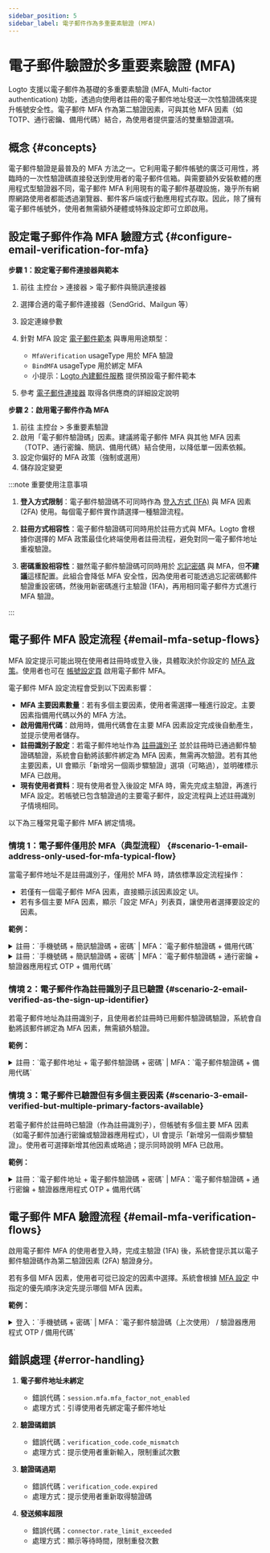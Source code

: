 ```yaml
---
sidebar_position: 5
sidebar_label: 電子郵件作為多重要素驗證 (MFA)
---
```


# 電子郵件驗證於多重要素驗證 (MFA)

Logto 支援以電子郵件為基礎的多重要素驗證 (MFA, Multi-factor authentication) 功能，透過向使用者註冊的電子郵件地址發送一次性驗證碼來提升帳號安全性。電子郵件 MFA 作為第二驗證因素，可與其他 MFA 因素（如 TOTP、通行密鑰、備用代碼）結合，為使用者提供靈活的雙重驗證選項。

## 概念 \{#concepts}

電子郵件驗證是最普及的 MFA 方法之一。它利用電子郵件帳號的廣泛可用性，將臨時的一次性驗證碼直接發送到使用者的電子郵件信箱。與需要額外安裝軟體的應用程式型驗證器不同，電子郵件 MFA 利用現有的電子郵件基礎設施，幾乎所有網際網路使用者都能透過瀏覽器、郵件客戶端或行動應用程式存取。因此，除了擁有電子郵件帳號外，使用者無需額外硬體或特殊設定即可立即啟用。

## 設定電子郵件作為 MFA 驗證方式 \{#configure-email-verification-for-mfa}

**步驟 1：設定電子郵件連接器與範本**

1. 前往 <CloudLink to="/connectors/passwordless">主控台 > 連接器 > 電子郵件與簡訊連接器</CloudLink>
2. 選擇合適的電子郵件連接器（SendGrid、Mailgun 等）
3. 設定連線參數
4. 針對 MFA 設定 [電子郵件範本](/connectors/email-connectors/email-templates) 與專用用途類型：

   - `MfaVerification` usageType 用於 MFA 驗證
   - `BindMFA` usageType 用於綁定 MFA
   - 小提示：[Logto 內建郵件服務](/connectors/email-connectors/built-in-email-service) 提供預設電子郵件範本

5. 參考 [電子郵件連接器](/connectors/email-connectors) 取得各供應商的詳細設定說明

**步驟 2：啟用電子郵件作為 MFA**

1. 前往 <CloudLink to="/mfa">主控台 > 多重要素驗證</CloudLink>
2. 啟用「電子郵件驗證碼」因素。建議將電子郵件 MFA 與其他 MFA 因素（TOTP、通行密鑰、簡訊、備用代碼）結合使用，以降低單一因素依賴。
3. 設定你偏好的 MFA 政策（強制或選用）
4. 儲存設定變更

:::note 重要使用注意事項

1. **登入方式限制**：電子郵件驗證碼不可同時作為 [登入方式 (1FA)](/end-user-flows/sign-up-and-sign-in/sign-in) 與 MFA 因素 (2FA) 使用。每個電子郵件實作請選擇一種驗證流程。

2. **註冊方式相容性**：電子郵件驗證碼可同時用於註冊方式與 MFA。Logto 會根據你選擇的 MFA 政策最佳化終端使用者註冊流程，避免對同一電子郵件地址重複驗證。

3. **密碼重設相容性**：雖然電子郵件驗證碼可同時用於 [忘記密碼](/end-user-flows/sign-up-and-sign-in/reset-password) 與 MFA，但**不建議**這樣配置。此組合會降低 MFA 安全性，因為使用者可能透過忘記密碼郵件驗證重設密碼，然後用新密碼進行主驗證 (1FA)，再用相同電子郵件方式進行 MFA 驗證。

:::

## 電子郵件 MFA 設定流程 \{#email-mfa-setup-flows}

MFA 設定提示可能出現在使用者註冊時或登入後，具體取決於你設定的 [MFA 政策](/end-user-flows/mfa/configure-mfa#global-mfa-configuration)。使用者也可在 [帳號設定頁](/end-user-flows/account-settings/by-account-api#update-or-link-new-email) 啟用電子郵件 MFA。

電子郵件 MFA 設定流程會受到以下因素影響：

- **MFA 主要因素數量**：若有多個主要因素，使用者需選擇一種進行設定。主要因素指備用代碼以外的 MFA 方法。
- **啟用備用代碼**：啟用時，備用代碼會在主要 MFA 因素設定完成後自動產生，並提示使用者儲存。
- **註冊識別子設定**：若電子郵件地址作為 [註冊識別子](/end-user-flows/sign-up-and-sign-in/sign-up#set-up-the-sign-up-identifier) 並於註冊時已通過郵件驗證碼驗證，系統會自動將該郵件綁定為 MFA 因素，無需再次驗證。若有其他主要因素，UI 會顯示「新增另一個兩步驟驗證」選項（可略過），並明確標示 MFA 已啟用。
- **現有使用者資料**：現有使用者登入後設定 MFA 時，需先完成主驗證，再進行 MFA 設定。若帳號已包含驗證過的主要電子郵件，設定流程與上述註冊識別子情境相同。

以下為三種常見電子郵件 MFA 綁定情境。

### 情境 1：電子郵件僅用於 MFA（典型流程） \{#scenario-1-email-address-only-used-for-mfa-typical-flow}

當電子郵件地址不是註冊識別子，僅用於 MFA 時，請依標準設定流程操作：

- 若僅有一個電子郵件 MFA 因素，直接顯示該因素設定 UI。
- 若有多個主要 MFA 因素，顯示「設定 MFA」列表頁，讓使用者選擇要設定的因素。

**範例：**

<details>
  <summary>註冊：`手機號碼 + 簡訊驗證碼 + 密碼` | MFA：`電子郵件驗證碼 + 備用代碼`</summary>
  <img src="/img/assets/email-mfa-setup-scenario-1-1.png" alt="Email MFA setup flow 1-1" />
</details>

<details>
  <summary>
    註冊：`手機號碼 + 簡訊驗證碼 + 密碼` | MFA：`電子郵件驗證碼 + 通行密鑰 + 驗證器應用程式 OTP +
    備用代碼`
  </summary>
  <img src="/img/assets/email-mfa-setup-scenario-1-2.png" alt="Email MFA setup flow 1-2" />
</details>

### 情境 2：電子郵件作為註冊識別子且已驗證 \{#scenario-2-email-verified-as-the-sign-up-identifier}

若電子郵件地址為註冊識別子，且使用者於註冊時已用郵件驗證碼驗證，系統會自動將該郵件綁定為 MFA 因素，無需額外驗證。

**範例：**

<details>
  <summary>註冊：`電子郵件地址 + 電子郵件驗證碼 + 密碼` | MFA：`電子郵件驗證碼 + 備用代碼`</summary>
  <img src="/img/assets/email-mfa-setup-scenario-2.png" alt="Email MFA setup flow 2" />
</details>

### 情境 3：電子郵件已驗證但有多個主要因素 \{#scenario-3-email-verified-but-multiple-primary-factors-available}

若電子郵件於註冊時已驗證（作為註冊識別子），但帳號有多個主要 MFA 因素（如電子郵件加通行密鑰或驗證器應用程式），UI 會提示「新增另一個兩步驟驗證」。使用者可選擇新增其他因素或略過；提示同時說明 MFA 已啟用。

**範例：**

<details>
  <summary>
    註冊：`電子郵件地址 + 電子郵件驗證碼 + 密碼` | MFA：`電子郵件驗證碼 + 通行密鑰 + 驗證器應用程式
    OTP + 備用代碼`
  </summary>
  <img src="/img/assets/email-mfa-setup-scenario-3.png" alt="Email MFA setup flow 3" />
</details>

## 電子郵件 MFA 驗證流程 \{#email-mfa-verification-flows}

啟用電子郵件 MFA 的使用者登入時，完成主驗證 (1FA) 後，系統會提示其以電子郵件驗證碼作為第二驗證因素 (2FA) 驗證身分。

若有多個 MFA 因素，使用者可從已設定的因素中選擇。系統會根據 [MFA 設定](/end-user-flows/mfa/configure-mfa#mfa-verification-flow) 中指定的優先順序決定先提示哪個 MFA 因素。

**範例：**

<details>
  <summary>
    登入：`手機號碼 + 密碼` | MFA：`電子郵件驗證碼（上次使用） / 驗證器應用程式 OTP / 備用代碼`
  </summary>
  <img src="/img/assets/email-mfa-verification-flow.png" alt="Email MFA verification flow" />
</details>

## 錯誤處理 \{#error-handling}

1. **電子郵件地址未綁定**

   - 錯誤代碼：`session.mfa.mfa_factor_not_enabled`
   - 處理方式：引導使用者先綁定電子郵件地址

2. **驗證碼錯誤**

   - 錯誤代碼：`verification_code.code_mismatch`
   - 處理方式：提示使用者重新輸入，限制重試次數

3. **驗證碼過期**

   - 錯誤代碼：`verification_code.expired`
   - 處理方式：提示使用者重新取得驗證碼

4. **發送頻率超限**
   - 錯誤代碼：`connector.rate_limit_exceeded`
   - 處理方式：顯示等待時間，限制重發次數
